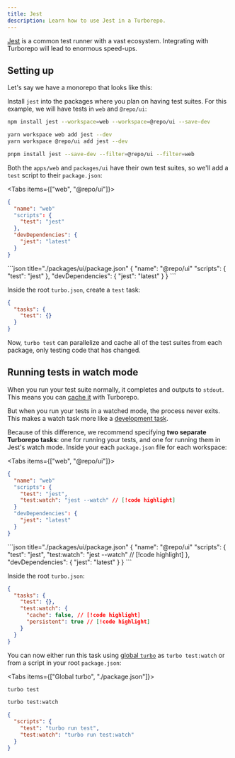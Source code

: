 ```yaml
---
title: Jest
description: Learn how to use Jest in a Turborepo.
---
```



[Jest](https://jestjs.io/) is a common test runner with a vast ecosystem. Integrating with Turborepo will lead to enormous speed-ups.

<CreateTurboCallout />

## Setting up

Let's say we have a monorepo that looks like this:

<Files>
  <Folder name="apps" defaultOpen>
    <Folder name="web" defaultOpen>
      <File name="package.json" />
    </Folder>
  </Folder>
  <Folder name="packages" defaultOpen>
    <Folder name="ui" defaultOpen>
      <File name="package.json" />
    </Folder>
  </Folder>
</Files>

Install `jest` into the packages where you plan on having test suites. For this example, we will have tests in `web` and `@repo/ui`:

<PackageManagerTabs>
<Tab>

```bash title="Terminal"
npm install jest --workspace=web --workspace=@repo/ui --save-dev
```

</Tab>

<Tab>

```bash title="Terminal"
yarn workspace web add jest --dev
yarn workspace @repo/ui add jest --dev
```

</Tab>

<Tab>

```bash title="Terminal"
pnpm install jest --save-dev --filter=@repo/ui --filter=web
```

</Tab>
</PackageManagerTabs>

Both the `apps/web` and `packages/ui` have their own test suites, so we'll add a `test` script to their `package.json`:

<Tabs items={["web", "@repo/ui"]}>
<Tab value="web">
```json title="./apps/web/package.json"
{
  "name": "web"
  "scripts": {
    "test": "jest"
  },
  "devDependencies": {
    "jest": "latest"
  }
}
```
</Tab>
<Tab value="@repo/ui">
```json title="./packages/ui/package.json"
{
  "name": "@repo/ui"
  "scripts": {
    "test": "jest"
  },
  "devDependencies": {
    "jest": "latest"
  }
}
```
</Tab>
</Tabs>

Inside the root `turbo.json`, create a `test` task:

```json title="./turbo.json"
{
  "tasks": {
    "test": {}
  }
}
```

Now, `turbo test` can parallelize and cache all of the test suites from each package, only testing code that has changed.

## Running tests in watch mode

When you run your test suite normally, it completes and outputs to `stdout`. This means you can [cache it](/docs/crafting-your-repository/caching) with Turborepo.

But when you run your tests in a watched mode, the process never exits. This makes a watch task more like a [development task](/docs/crafting-your-repository/developing-applications).

Because of this difference, we recommend specifying **two separate Turborepo tasks**: one for running your tests, and one for running them in Jest's watch mode. Inside your each `package.json` file for each workspace:

<Tabs items={["web", "@repo/ui"]}>
<Tab value="web">
```json title="./apps/web/package.json"
{
  "name": "web"
  "scripts": {
    "test": "jest",
    "test:watch": "jest --watch" // [!code highlight]
  }
  "devDependencies": {
    "jest": "latest"
  }
}
```
</Tab>
<Tab value="@repo/ui">
```json title="./packages/ui/package.json"
{
  "name": "@repo/ui"
  "scripts": {
    "test": "jest",
    "test:watch": "jest --watch" // [!code highlight]
  },
  "devDependencies": {
    "jest": "latest"
  }
}
```
</Tab>
</Tabs>

Inside the root `turbo.json`:

```json title="./turbo.json"
{
  "tasks": {
    "test": {},
    "test:watch": {
      "cache": false, // [!code highlight]
      "persistent": true // [!code highlight]
    }
  }
}
```

You can now either run this task using [global `turbo`](/docs/getting-started/installation#global-installation) as `turbo test:watch` or from a script in your root `package.json`:

<Tabs items={["Global turbo", "./package.json"]}>
<Tab value="Global turbo">

```bash title="Terminal"
turbo test
```

```bash title="Terminal"
turbo test:watch
```

</Tab>

<Tab value="./package.json">

```json title="./package.json"
{
  "scripts": {
    "test": "turbo run test",
    "test:watch": "turbo run test:watch"
  }
}
```

</Tab>

</Tabs>
